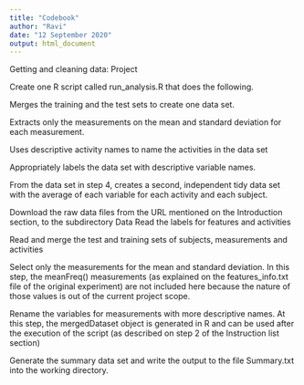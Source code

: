 ```yaml
---
title: "Codebook"
author: "Ravi"
date: "12 September 2020"
output: html_document
---
```

Getting and cleaning data: Project


Create one R script called run_analysis.R that does the following.

Merges the training and the test sets to create one data set.

Extracts only the measurements on the mean and standard deviation for each measurement.

Uses descriptive activity names to name the activities in the data set

Appropriately labels the data set with descriptive variable names.

From the data set in step 4, creates a second, independent tidy data set with the average of each variable for each activity and each subject.





Download the raw data files from the URL mentioned on the Introduction section, to the subdirectory Data
Read the labels for features and activities

Read and merge the test and training sets of subjects, measurements and activities

Select only the measurements for the mean and standard deviation. In this step, the meanFreq() measurements (as explained on the features_info.txt file of the original experiment) are not included here because the nature of those values is out of the current project scope.

Rename the variables for measurements with more descriptive names. At this step, the mergedDataset object is generated in R and can be used after the execution of the script (as described on step 2 of the Instruction list section)

Generate the summary data set and write the output to the file Summary.txt into the working directory.